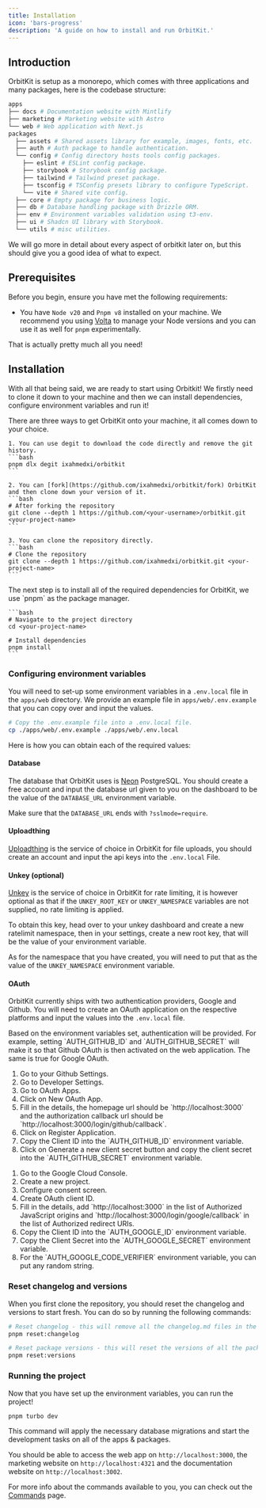 ```yaml
---
title: Installation
icon: 'bars-progress'
description: 'A guide on how to install and run OrbitKit.'
---
```


## Introduction

OrbitKit is setup as a monorepo, which comes with three applications and many packages, here is the codebase structure:

```bash
apps
├── docs # Documentation website with Mintlify
├── marketing # Marketing website with Astro
└── web # Web application with Next.js
packages
  ├── assets # Shared assets library for example, images, fonts, etc.
  ├── auth # Auth package to handle authentication.
  └── config # Config directory hosts tools config packages.
    ├── eslint # ESLint config package.
    ├── storybook # Storybook config package.
    ├── tailwind # Tailwind preset package.
    ├── tsconfig # TSConfig presets library to configure TypeScript.
    └── vite # Shared vite config.
  ├── core # Empty package for business logic.
  ├── db # Database handling package with Drizzle ORM.
  ├── env # Environment variables validation using t3-env.
  ├── ui # Shadcn UI library with Storybook.
  └── utils # misc utilities.
```

We will go more in detail about every aspect of orbitkit later on, but this should give you a good idea of what to expect.

## Prerequisites

Before you begin, ensure you have met the following requirements:

- You have `Node v20` and `Pnpm v8` installed on your machine. We recommend you using [Volta](https://volta.sh) to manage your Node versions and you can use it as well for `pnpm` experimentally.

That is actually pretty much all you need!

## Installation

With all that being said, we are ready to start using Orbitkit! We firstly need to clone it down to your machine and then we can install dependencies, configure environment variables and run it!

<AccordionGroup>
  <Accordion title="1. Clone the repository" icon="github">
    There are three ways to get OrbitKit onto your machine, it all comes down to your choice.

    1. You can use degit to download the code directly and remove the git history.
    ```bash
    pnpm dlx degit ixahmedxi/orbitkit
    ```

    2. You can [fork](https://github.com/ixahmedxi/orbitkit/fork) OrbitKit and then clone down your version of it.
    ```bash
    # After forking the repository
    git clone --depth 1 https://github.com/<your-username>/orbitkit.git <your-project-name>
    ```

    3. You can clone the repository directly.
    ```bash
    # Clone the repository
    git clone --depth 1 https://github.com/ixahmedxi/orbitkit.git <your-project-name>
    ```

  </Accordion>

  <Accordion title="2. Install dependencies" icon="cube">
    The next step is to install all of the required dependencies for OrbitKit, we use `pnpm` as the package manager.

    ```bash
    # Navigate to the project directory
    cd <your-project-name>

    # Install dependencies
    pnpm install
    ```

  </Accordion>
</AccordionGroup>

### Configuring environment variables

You will need to set-up some environment variables in a `.env.local` file in the `apps/web` directory. We provide an example file in `apps/web/.env.example` that you can copy over and input the values.

```bash
# Copy the .env.example file into a .env.local file.
cp ./apps/web/.env.example ./apps/web/.env.local
```

Here is how you can obtain each of the required values:

#### Database

The database that OrbitKit uses is [Neon](https://neon.tech) PostgreSQL. You should create a free account and input the database url given to you on the dashboard to be the value of the `DATABASE_URL` environment variable.

Make sure that the `DATABASE_URL` ends with `?sslmode=require`.

#### Uploadthing

[Uploadthing](https://uploadthing.com) is the service of choice in OrbitKit for file uploads, you should create an account and input the api keys into the `.env.local` File.

#### Unkey (optional)

[Unkey](https://unkey.dev) is the service of choice in OrbitKit for rate limiting, it is however optional as that if the `UNKEY_ROOT_KEY` or `UNKEY_NAMESPACE` variables are not supplied, no rate limiting is applied.

To obtain this key, head over to your unkey dashboard and create a new ratelimit namespace, then in your settings, create a new root key, that will be the value of your environment variable.

As for the namespace that you have created, you will need to put that as the value of the `UNKEY_NAMESPACE` environment variable.

#### OAuth

OrbitKit currently ships with two authentication providers, Google and Github. You will need to create an OAuth application on the respective platforms and input the values into the `.env.local` file.

<Note>
	Based on the environment variables set, authentication will be provided. For
	example, setting `AUTH_GITHUB_ID` and `AUTH_GITHUB_SECRET` will make it so
	that Github OAuth is then activated on the web application. The same is true
	for Google OAuth.
</Note>

<AccordionGroup>
	<Accordion title="Configuring Github OAuth" icon="github">
		<ol>
			<li>Go to your Github Settings.</li>
			<li>Go to Developer Settings.</li>
			<li>Go to OAuth Apps.</li>
			<li>Click on New OAuth App.</li>
			<li>
				Fill in the details, the homepage url should be `http://localhost:3000`
				and the authorization callback url should be
				`http://localhost:3000/login/github/callback`.
			</li>
			<li>Click on Register Application.</li>
			<li>
				Copy the Client ID into the `AUTH_GITHUB_ID` environment variable.
			</li>
			<li>
				Click on Generate a new client secret button and copy the client secret
				into the `AUTH_GITHUB_SECRET` environment variable.
			</li>
		</ol>
	</Accordion>
	<Accordion title="Configuring Google OAuth" icon="google">
		<ol>
			<li>Go to the Google Cloud Console.</li>
			<li>Create a new project.</li>
			<li>Configure consent screen.</li>
			<li>Create OAuth client ID.</li>
			<li>
				Fill in the details, add `http://localhost:3000` in the list of
				Authorized JavaScript origins and
				`http://localhost:3000/login/google/callback` in the list of Authorized
				redirect URIs.
			</li>
			<li>
				Copy the Client ID into the `AUTH_GOOGLE_ID` environment variable.
			</li>
			<li>
				Copy the Client Secret into the `AUTH_GOOGLE_SECRET` environment
				variable.
			</li>
			<li>
				For the `AUTH_GOOGLE_CODE_VERIFIER` environment variable, you can put
				any random string.
			</li>
		</ol>
	</Accordion>
</AccordionGroup>

### Reset changelog and versions

When you first clone the repository, you should reset the changelog and versions to start fresh. You can do so by running the following commands:

```bash
# Reset changelog - this will remove all the changelog.md files in the packages
pnpm reset:changelog

# Reset package versions - this will reset the versions of all the packages to 0.1.0
pnpm reset:versions
```

### Running the project

Now that you have set up the environment variables, you can run the project!

```bash
pnpm turbo dev
```

This command will apply the necessary database migrations and start the development tasks on all of the apps & packages.

You should be able to access the web app on `http://localhost:3000`, the marketing website on `http://localhost:4321` and the documentation website on `http://localhost:3002`.

For more info about the commands available to you, you can check out the [Commands](/commands) page.
